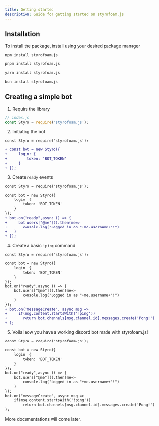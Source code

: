 ```yaml
---
title: Getting started
description: Guide for getting started on styrofoam.js
---
```



## Installation

To install the package, install using your desired package manager

<Tabs>
<TabItem label="npm">

```sh
npm install styrofoam.js
```

</TabItem>
<TabItem label="pnpm">

```sh
pnpm install styrofoam.js
```

</TabItem>
<TabItem label="Yarn">

```sh
yarn install styrofoam.js
```

</TabItem>
<TabItem label="Bun">

```sh
bun install styrofoam.js
```

</TabItem>
</Tabs>

## Creating a simple bot

1. Require the library
```js
// index.js
const Styro = require('styrofoam.js');
```
2. Initiating the bot
```diff lang="js"
const Styro = require('styrofoam.js');

+ const bot = new Styro({
+     login: {
+         token: 'BOT_TOKEN'
+     }
+ });
```
3. Create `ready` events
```diff lang="js"
const Styro = require('styrofoam.js');

const bot = new Styro({
    login: {
        token: 'BOT_TOKEN'
    }
});
+ bot.on("ready",async () => {
+     bot.users["@me"]().then(me=>
+ 	    console.log("Logged in as "+me.username+"!")
+ 	)
+ });
```
4. Create a basic `!ping` command
```diff lang="js"
const Styro = require('styrofoam.js');

const bot = new Styro({
    login: {
        token: 'BOT_TOKEN'
    }
});
bot.on("ready",async () => {
    bot.users["@me"]().then(me=>
	    console.log("Logged in as "+me.username+"!")
	)
});
+ bot.on("messageCreate", async msg =>
+     if(msg.content.startsWith('!ping'))
+ 	    return bot.channels[msg.channel.id].messages.create('Pong!')
+ );
```
5. Voila! now you have a working discord bot made with styrofoam.js!
```diff lang="js"
const Styro = require('styrofoam.js');

const bot = new Styro({
    login: {
        token: 'BOT_TOKEN'
    }
});
bot.on("ready",async () => {
    bot.users["@me"]().then(me=>
	    console.log("Logged in as "+me.username+"!")
	)
});
bot.on("messageCreate", async msg =>
    if(msg.content.startsWith('!ping'))
	    return bot.channels[msg.channel.id].messages.create('Pong!')
);
```
More documentations will come later.